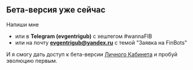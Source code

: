 ## Бета-версия уже сейчас

Напиши мне
* или в <b>Telegram (evgentrigub)</b> с хештегом #wannaFIB 
* или на почту <b>evgentrigub@yandex.ru</b> c темой "Заявка на FinBots"

И я смогу дать доступ к бета-версии [Личного Кабинета](https://finbots-front.herokuapp.com/) и пробуй эволюцию первым.